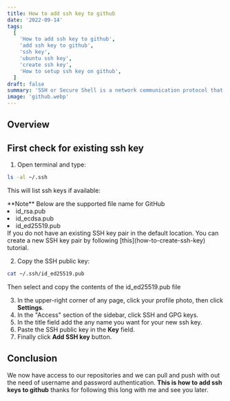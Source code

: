 ```yaml
---
title: How to add ssh key to github
date: '2022-09-14'
tags:
  [
    'How to add ssh key to github',
    'add ssh key to github',
    'ssh key',
    'ubuntu ssh key',
    'create ssh key',
    'How to setup ssh key on github',
  ]
draft: false
summary: 'SSH or Secure Shell is a network communication protocol that enables two computers to communicate.'
image: 'github.webp'
---
```



<HeaderImage
  src="/static/images/github.webp"
  width="100%"
  height="100%"
  alt="ssh generation illustartion"
/>

## Overview

<TOCInline toc={props.toc} exclude="Overview" toHeading={2} />

## First check for existing ssh key

1. Open terminal and type:

```bash
ls -al ~/.ssh
```

This will list ssh keys if available:

<Note>
  **Note** Below are the supported file name for GitHub
  <ui>
    <li>id_rsa.pub</li>
    <li>id_ecdsa.pub</li>
    <li>id_ed25519.pub</li>
  </ui>
  If you do not have an existing SSH key pair in the default location. You can create a new SSH key
  pair by following [this](how-to-create-ssh-key) tutorial.
</Note>

2. Copy the SSH public key:

```bash
cat ~/.ssh/id_ed25519.pub
```

Then select and copy the contents of the id_ed25519.pub file

3. In the upper-right corner of any page, click your profile photo, then click **Settings**.
4. In the "Access" section of the sidebar, click SSH and GPG keys.
5. In the title field add the any name you want for your new ssh key.
6. Paste the SSH public key in the **Key** field.
7. Finally click **Add SSH key** button.

## Conclusion

We now have access to our repositories and we can pull and push with out the need of username and password authentication.
**This is how to add ssh keys to github** thanks for following this long with me and see you later.
